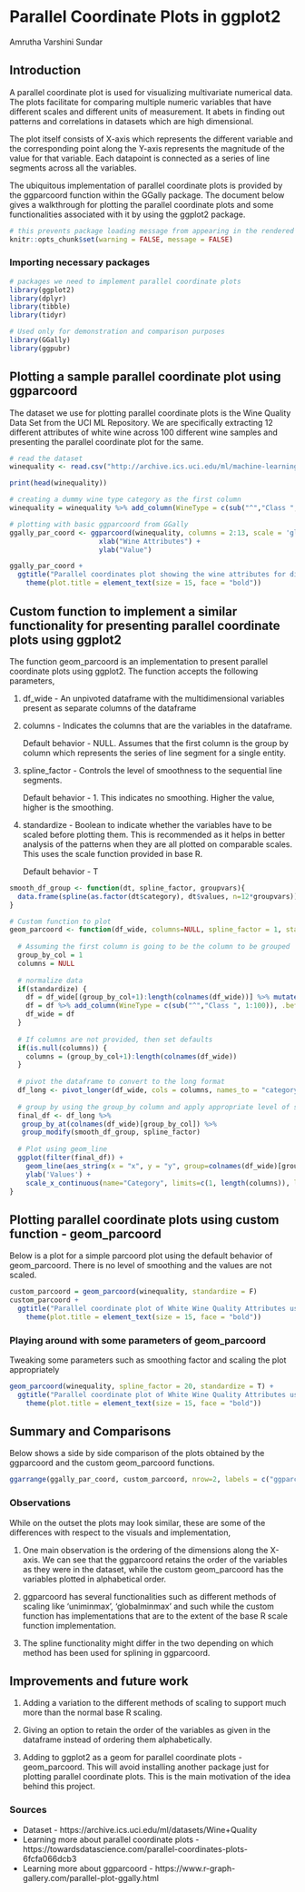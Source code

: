 # Parallel Coordinate Plots in ggplot2

Amrutha Varshini Sundar

## Introduction

A parallel coordinate plot is used for visualizing multivariate numerical data. The plots facilitate for comparing multiple numeric variables that have different scales and different units of measurement. It abets in finding out patterns and correlations in datasets which are high dimensional.

The plot itself consists of X-axis which represents the different variable and the corresponding point along the Y-axis represents the magnitude of the value for that variable. Each datapoint is connected as a series of line segments across all the variables. 

The ubiquitous implementation of parallel coordinate plots is provided by the ggparcoord function within the GGally package. The document below gives a walkthrough for plotting the parallel coordinate plots and some functionalities associated with it by using the ggplot2 package.


```r
# this prevents package loading message from appearing in the rendered version of your problem set
knitr::opts_chunk$set(warning = FALSE, message = FALSE)
```

### Importing necessary packages

```r
# packages we need to implement parallel coordinate plots
library(ggplot2)
library(dplyr)
library(tibble)
library(tidyr)

# Used only for demonstration and comparison purposes
library(GGally)
library(ggpubr)

```

## Plotting a sample parallel coordinate plot using ggparcoord 


The dataset we use for plotting parallel coordinate plots is the Wine Quality Data Set from the UCI ML Repository. We are specifically extracting 12 different attributes of white wine across 100 different wine samples and presenting the parallel coordinate plot for the same.

```r

# read the dataset
winequality <- read.csv("http://archive.ics.uci.edu/ml/machine-learning-databases/wine-quality/winequality-white.csv", sep = ";")[0:100, ]

print(head(winequality))

# creating a dummy wine type category as the first column 
winequality = winequality %>% add_column(WineType = c(sub("^","Class ", 1:100)), .before="fixed.acidity")

# plotting with basic ggparcoord from GGally
ggally_par_coord <- ggparcoord(winequality, columns = 2:13, scale = 'globalminmax') +
                      xlab("Wine Attributes") +
                      ylab("Value") 

ggally_par_coord +
  ggtitle("Parallel coordinates plot showing the wine attributes for different wines") +
    theme(plot.title = element_text(size = 15, face = "bold"))

```


## Custom function to implement a similar functionality for presenting parallel coordinate plots using ggplot2

The function geom_parcoord is an implementation to present parallel coordinate plots using ggplot2. The function accepts the following parameters,

  1) df_wide - An unpivoted dataframe with the multidimensional variables present as separate columns of the dataframe
  
  2) columns - Indicates the columns that are the variables in the dataframe. 
  
     Default behavior - NULL. Assumes that the first column is the group by column which represents the series of line segment for a single entity.
     
  3) spline_factor - Controls the level of smoothness to the sequential line segments.
  
     Default behavior - 1. This indicates no smoothing. Higher the value, higher is the smoothing.
     
  4) standardize - Boolean to indicate whether the variables have to be scaled before plotting them. This is recommended as it helps in       better analysis of the patterns when they are all plotted on comparable scales. This uses the scale function provided in base R.
     
      Default behavior - T
     
```r

smooth_df_group <- function(dt, spline_factor, groupvars){
  data.frame(spline(as.factor(dt$category), dt$values, n=12*groupvars))
}

# Custom function to plot 
geom_parcoord <- function(df_wide, columns=NULL, spline_factor = 1, standardize = T) {
  
  # Assuming the first column is going to be the column to be grouped
  group_by_col = 1
  columns = NULL
  
  # normalize data
  if(standardize) {
    df = df_wide[(group_by_col+1):length(colnames(df_wide))] %>% mutate_all(scale)
    df = df %>% add_column(WineType = c(sub("^","Class ", 1:100)), .before="fixed.acidity")
    df_wide = df
  }
  
  # If columns are not provided, then set defaults
  if(is.null(columns)) {
    columns = (group_by_col+1):length(colnames(df_wide))
  }
  
  # pivot the dataframe to convert to the long format
  df_long <- pivot_longer(df_wide, cols = columns, names_to = "category", values_to = "values")
  
  # group by using the group_by column and apply appropriate level of smoothing
  final_df <- df_long %>%
   group_by_at(colnames(df_wide)[group_by_col]) %>%
   group_modify(smooth_df_group, spline_factor)
  
  # Plot using geom_line
  ggplot(filter(final_df)) + 
    geom_line(aes_string(x = "x", y = "y", group=colnames(df_wide)[group_by_col])) +
    ylab('Values') +
    scale_x_continuous(name="Category", limits=c(1, length(columns)), labels=sort(colnames(df_wide)[columns]), breaks=c(1:length(columns))) 
}
```


## Plotting parallel coordinate plots using custom function - geom_parcoord

Below is a plot for a simple parcoord plot using the default behavior of geom_parcoord. There is no level of smoothing and the values are not scaled.

```r

custom_parcoord = geom_parcoord(winequality, standardize = F)
custom_parcoord +
  ggtitle("Parallel coordinate plot of White Wine Quality Attributes using geom_parcoord") + 
    theme(plot.title = element_text(size = 15, face = "bold"))

```

### Playing around with some parameters of geom_parcoord

Tweaking some parameters such as smoothing factor and scaling the plot appropriately

```r

geom_parcoord(winequality, spline_factor = 20, standardize = T) + 
  ggtitle("Parallel coordinate plot of White Wine Quality Attributes using geom_parcoord(spline_factor=20, standardize=T)") + 
    theme(plot.title = element_text(size = 15, face = "bold"))

```


## Summary and Comparisons

Below shows a side by side comparison of the plots obtained by the ggparcoord and the custom geom_parcoord functions.

```r

ggarrange(ggally_par_coord, custom_parcoord, nrow=2, labels = c("ggparcoord", "geom_parcoord")) 

```


### Observations

While on the outset the plots may look similar, these are some of the differences with respect to the visuals and implementation,

1) One main observation is the ordering of the dimensions along the X-axis. We can see that the ggparcoord retains the order of the variables as they were in the dataset, while the custom geom_parcoord has the variables plotted in alphabetical order.

2) ggparcoord has several functionalities such as different methods of scaling like 'uniminmax', 'globalminmax' and such while the custom function has implementations that are to the extent of the base R scale function implementation.

3) The spline functionality might differ in the two depending on which method has been used for splining in ggparcoord. 


## Improvements and future work

1) Adding a variation to the different methods of scaling to support much more than the normal base R scaling.

2) Giving an option to retain the order of the variables as given in the dataframe instead of ordering them alphabetically.

3) Adding to ggplot2 as a geom for parallel coordinate plots - geom_parcoord. This will avoid installing another package just for plotting parallel coordinate plots. This is the main motivation of the idea behind this project.


### Sources

* Dataset - https://archive.ics.uci.edu/ml/datasets/Wine+Quality
* Learning more about parallel coordinate plots - https://towardsdatascience.com/parallel-coordinates-plots-6fcfa066dcb3
* Learning more about ggparcoord - https://www.r-graph-gallery.com/parallel-plot-ggally.html
